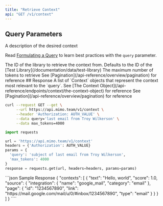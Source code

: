 ```yaml
---
title: "Retrieve Context"
api: "GET /v1/context"
---
```


## Query Parameters

<ParamField query="query" type="string" required>
  A description of the desired context

  <Tip>Read [Formulating a Query](/api-reference/endpoints/context/formulating-a-query) to learn best practices with the `query` parameter.</Tip>

</ParamField>
<ParamField query="library" type="string" default="sample">
  The ID of the library to retrieve the context from. Defaults to the ID of the [Test Library](/documentation/data/test-library)
</ParamField>
<ParamField query="max_tokens" type="integer" default='2000'>
  The maximum number of tokens to retrieve
</ParamField>
<ParamField query="next_token" type="string">
  See [Pagination](/api-reference/overview/pagination) for reference
</ParamField>
## Response
<ResponseField name="contexts" type="Context[]" required>
  A list of `Context` objects that represent the context most relevant to the `query`. See [The Context Object](/api-reference/endpoints/context/the-context-object) for reference
</ResponseField>
<ResponseField name="next_token" type="string">
  See [Pagination](/api-reference/overview/pagination) for reference
</ResponseField>
<RequestExample>

```bash cURL
curl --request GET --get \
     --url https://api.mimo.team/v1/context \
     --header 'Authorization: AUTH_VALUE' \
     --data query='last email from Troy Wilkerson' \
     --data max_tokens=4000
```

```python Python
import requests

url = 'https://api.mimo.team/v1/context'
headers = {'Authorization': AUTH_VALUE}
params = {
  'query': 'subject of last email from Troy Wilkerson',
  'max_tokens': 4000
}
response = requests.get(url, headers=headers, params=params)

```

</RequestExample>
<ResponseExample>
```json Sample Response
{
  "contexts": [
    {
      "text": "Hello, world",
      "score": 1.0,
      "source": {
        "integration": {
          "name": "google_mail",
          "category": "email"
        },
        "page": {
          "id": "1234567890",
          "link": "https://mail.google.com/mail/u/0/#inbox/1234567890",
          "type": "email"
        }
      }
    }
  ]
}
````

</ResponseExample>
